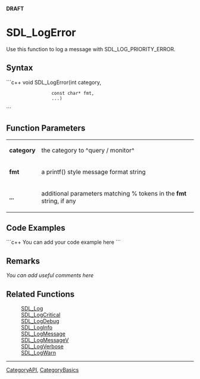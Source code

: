 <!-- pragma section-numbers off -->
<!-- pragma camelcase off -->
'''DRAFT'''

= SDL_LogError =
Use this function to log a message with SDL_LOG_PRIORITY_ERROR.


== Syntax ==
```c++
void SDL_LogError(int         category,
                  const char* fmt,
                  ...)
```

== Function Parameters ==
{|
|'''category'''
|the category to ^query / monitor^
|-
|'''fmt'''
|a printf() style message format string
|-
|'''...'''
|additional parameters matching % tokens in the '''fmt''' string, if any
|}

== Code Examples ==
```c++
You can add your code example here
```

== Remarks ==
''You can add useful comments here''

== Related Functions ==
:[[SDL_Log]]
:[[SDL_LogCritical]]
:[[SDL_LogDebug]]
:[[SDL_LogInfo]]
:[[SDL_LogMessage]]
:[[SDL_LogMessageV]]
:[[SDL_LogVerbose]]
:[[SDL_LogWarn]]

----
[[CategoryAPI]], [[CategoryBasics]]
